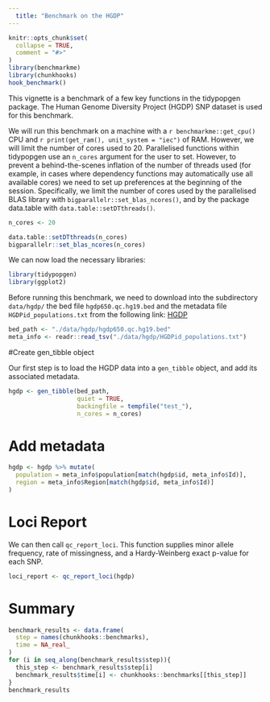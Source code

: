 ```yaml
---
  title: "Benchmark on the HGDP"
---
```

  
```r
knitr::opts_chunk$set(
  collapse = TRUE,
  comment = "#>"
)
library(benchmarkme)
library(chunkhooks)
hook_benchmark()
```


This vignette is a benchmark of a few key functions in the tidypopgen package.
The Human Genome Diversity Project (HGDP) SNP dataset is used for this
benchmark.

We will run this benchmark on a machine with a `r benchmarkme::get_cpu()` CPU
and `r print(get_ram(), unit_system = "iec")` of RAM. However, we will limit the number of
cores used to 20. Parallelised functions within tidypopgen use an
`n_cores` argument for the user to set. However, to prevent a behind-the-scenes
inflation of the number of threads used (for example, in cases where dependency
                                         functions may automatically use all available cores) we need to set up
preferences at the beginning of the session. Specifically, we limit the
number of cores used by the parallelised BLAS library with
`bigparallelr::set_blas_ncores()`, and by the package data.table with
`data.table::setDTthreads()`.

```r
n_cores <- 20

data.table::setDTthreads(n_cores)
bigparallelr::set_blas_ncores(n_cores)
```

We can now load the necessary libraries:

```r
library(tidypopgen)
library(ggplot2)
```

Before running this benchmark, we need to download into the subdirectory
`data/hgdp/` the bed file `hgdp650.qc.hg19.bed` and the metadata file
`HGDPid_populations.txt` from the following link: [HGDP](https://missing_link)

```r
bed_path <- "./data/hgdp/hgdp650.qc.hg19.bed"
meta_info <- readr::read_tsv("./data/hgdp/HGDPid_populations.txt")
```

#Create gen_tibble object

Our first step is to load the HGDP data into a `gen_tibble` object, and add its
associated metadata.


```r
hgdp <- gen_tibble(bed_path,
                   quiet = TRUE,
                   backingfile = tempfile("test_"),
                   n_cores = n_cores)
```

# Add metadata

```r
hgdp <- hgdp %>% mutate(
  population = meta_info$population[match(hgdp$id, meta_info$Id)],
  region = meta_info$Region[match(hgdp$id, meta_info$Id)]
)
```

# Loci Report

We can then call `qc_report_loci`. This function supplies minor allele
frequency, rate of missingness, and a Hardy-Weinberg exact p-value for each SNP.

```r
loci_report <- qc_report_loci(hgdp)
```

# Summary


```r
benchmark_results <- data.frame(
  step = names(chunkhooks::benchmarks),
  time = NA_real_
)
for (i in seq_along(benchmark_results$step)){
  this_step <- benchmark_results$step[i]
  benchmark_results$time[i] <- chunkhooks::benchmarks[[this_step]]
}
benchmark_results
```

